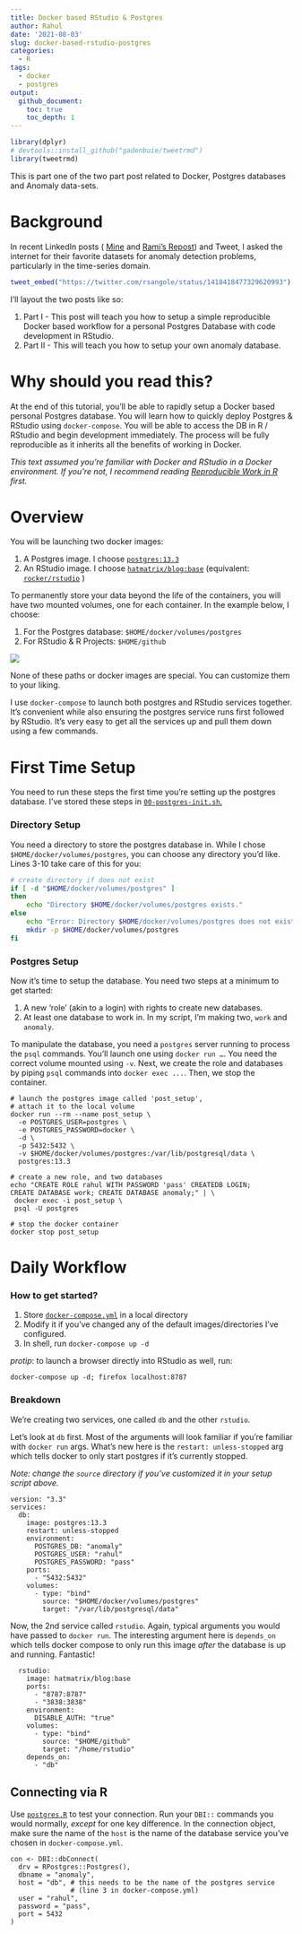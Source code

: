 ```yaml
---
title: Docker based RStudio & Postgres
author: Rahul
date: '2021-08-03'
slug: docker-based-rstudio-postgres
categories:
  - R
tags:
  - docker
  - postgres
output: 
  github_document:
    toc: true
    toc_depth: 1
---
```


```r
library(dplyr)
# devtools::install_github("gadenbuie/tweetrmd")
library(tweetrmd)
```

This is part one of the two part post related to Docker, Postgres databases and Anomaly data-sets.

# Background

In recent LinkedIn posts ( [Mine]() and [Rami's Repost](https://www.linkedin.com/posts/rami-krispin_anomalydetection-data-timeseries-activity-6825126331672612864-MEks)) and Tweet, I asked the internet for their favorite datasets for anomaly detection problems, particularly in the time-series domain.

```r
tweet_embed("https://twitter.com/rsangole/status/1418418477329620993")
```

I'll layout the two posts like so:

1.  Part I - This post will teach you how to setup a simple reproducible Docker based workflow for a personal Postgres Database with code development in RStudio.
2.  Part II - This will teach you how to setup your own anomaly database.

# Why should you read this?

At the end of this tutorial, you'll be able to rapidly setup a Docker based personal Postgres database. You will learn how to quickly deploy Postgres & RStudio using `docker-compose`. You will be able to access the DB in R / RStudio and begin development immediately. The process will be fully reproducible as it inherits all the benefits of working in Docker.

*This text assumed you're familiar with Docker and RStudio in a Docker environment. If you're not, I recommend reading [Reproducible Work in R](https://rsangole.netlify.app/post/2020/10/10/reproducible-work-in-r/) first.*

# Overview

You will be launching two docker images:

1.  A Postgres image. I choose [`postgres:13.3`](https://hub.docker.com/_/postgres/)
2.  An RStudio image. I choose [`hatmatrix/blog:base`](https://hub.docker.com/r/hatmatrix/blog/tags?page=1&ordering=last_updated) (equivalent: [`rocker/rstudio`](https://hub.docker.com/r/rocker/rstudio) )

To permanently store your data beyond the life of the containers, you will have two mounted volumes, one for each container. In the example below, I choose:

1.  For the Postgres database: `$HOME/docker/volumes/postgres`
2.  For RStudio & R Projects: `$HOME/github`

![](docker-compose.png)

None of these paths or docker images are special. You can customize them to your liking.

I use `docker-compose` to launch both postgres and RStudio services together. It's convenient while also ensuring the postgres service runs first followed by RStudio. It's very easy to get all the services up and pull them down using a few commands.

# First Time Setup

You need to run these steps the first time you're setting up the postgres database. I've stored these steps in [`00-postgres-init.sh`.](https://github.com/rsangole/postgres/blob/master/00-postgres-init.sh)

### Directory Setup

You need a directory to store the postgres database in. While I chose `$HOME/docker/volumes/postgres`, you can choose any directory you'd like. Lines 3-10 take care of this for you:

``` .zsh
# create directory if does not exist
if [ -d "$HOME/docker/volumes/postgres" ] 
then
    echo "Directory $HOME/docker/volumes/postgres exists." 
else
    echo "Error: Directory $HOME/docker/volumes/postgres does not exists."
    mkdir -p $HOME/docker/volumes/postgres
fi
```

### Postgres Setup

Now it's time to setup the database. You need two steps at a minimum to get started:

1.  A new 'role' (akin to a login) with rights to create new databases.
2.  At least one database to work in. In my script, I'm making two, `work` and `anomaly`.

To manipulate the database, you need a `postgres` server running to process the `psql` commands. You'll launch one using `docker run …`. You need the correct volume mounted using `-v`. Next, we create the role and databases by piping `psql` commands into `docker exec ...`. Then, we stop the container.

    # launch the postgres image called 'post_setup',
    # attach it to the local volume
    docker run --rm --name post_setup \
      -e POSTGRES_USER=postgres \
      -e POSTGRES_PASSWORD=docker \
      -d \
      -p 5432:5432 \
      -v $HOME/docker/volumes/postgres:/var/lib/postgresql/data \
      postgres:13.3

    # create a new role, and two databases
    echo "CREATE ROLE rahul WITH PASSWORD 'pass' CREATEDB LOGIN;
    CREATE DATABASE work; CREATE DATABASE anomaly;" | \
     docker exec -i post_setup \
     psql -U postgres

    # stop the docker container
    docker stop post_setup

# Daily Workflow

### How to get started? 

1.  Store [`docker-compose.yml`](https://github.com/rsangole/postgres/blob/master/docker-compose.yml) in a local directory
2.  Modify it if you've changed any of the default images/directories I've configured.
3.  In shell, run `docker-compose up -d`

*protip*: to launch a browser directly into RStudio as well, run:

    docker-compose up -d; firefox localhost:8787

### Breakdown

We're creating two services, one called `db` and the other `rstudio`.

Let's look at `db` first. Most of the arguments will look familiar if you're familiar with `docker run` args. What's new here is the `restart: unless-stopped` arg which tells docker to only start postgres if it's currently stopped.

*Note: change the `source` directory if you've customized it in your setup script above.*

    version: "3.3"
    services:
      db:
        image: postgres:13.3
        restart: unless-stopped
        environment:
          POSTGRES_DB: "anomaly"
          POSTGRES_USER: "rahul"
          POSTGRES_PASSWORD: "pass"
        ports:
          - "5432:5432"
        volumes:
          - type: "bind"
            source: "$HOME/docker/volumes/postgres"
            target: "/var/lib/postgresql/data"

Now, the 2nd service called `rstudio`. Again, typical arguments you would have passed to `docker run`. The interesting argument here is `depends_on` which tells docker compose to only run this image *after* the database is up and running. Fantastic!

      rstudio:
        image: hatmatrix/blog:base
        ports:
          - "8787:8787"
          - "3838:3838"
        environment:
          DISABLE_AUTH: "true"
        volumes:
          - type: "bind"
            source: "$HOME/github"
            target: "/home/rstudio"
        depends_on:
          - "db"

## Connecting via R

Use [`postgres.R`](https://github.com/rsangole/postgres/blob/master/postgres.R) to test your connection. Run your `DBI::` commands you would normally, *except* for one key difference. In the connection object, make sure the name of the `host` is the name of the database service you've chosen in `docker-compose.yml`.

    con <- DBI::dbConnect(
      drv = RPostgres::Postgres(),
      dbname = "anomaly",
      host = "db", # this needs to be the name of the postgres service
                   # (line 3 in docker-compose.yml)
      user = "rahul",
      password = "pass",
      port = 5432
    )

